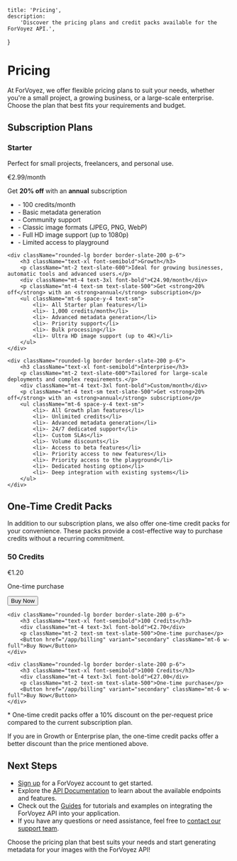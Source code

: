 	title: 'Pricing',
	description:
		'Discover the pricing plans and credit packs available for the ForVoyez API.',
}

# Pricing

At ForVoyez, we offer flexible pricing plans to suit your needs, whether you're a small project, a growing business, or a large-scale enterprise. Choose the plan that best fits your requirements and budget.

## Subscription Plans

<div className="grid grid-cols-1 gap-6 md:grid-cols-3">
    <div className="rounded-lg border border-slate-200 p-6">
        <h3 className="text-xl font-semibold">Starter</h3>
        <p className="mt-2 text-slate-600">Perfect for small projects, freelancers, and personal use.</p>
        <div className="mt-4 text-3xl font-bold">€2.99/month</div>
        <p className="mt-4 text-sm text-slate-500">Get <strong>20% off</strong> with an <strong>annual</strong> subscription</p>
        <ul className="mt-6 space-y-4 text-sm">
            <li>- 100 credits/month</li>
            <li>- Basic metadata generation</li>
            <li>- Community support</li>
            <li>- Classic image formats (JPEG, PNG, WebP)</li>
            <li>- Full HD image support (up to 1080p)</li>
            <li>- Limited access to playground</li>
        </ul>
    </div>

    <div className="rounded-lg border border-slate-200 p-6">
        <h3 className="text-xl font-semibold">Growth</h3>
        <p className="mt-2 text-slate-600">Ideal for growing businesses, automatic tools and advanced users.</p>
        <div className="mt-4 text-3xl font-bold">€24.90/month</div>
        <p className="mt-4 text-sm text-slate-500">Get <strong>20% off</strong> with an <strong>annual</strong> subscription</p>
        <ul className="mt-6 space-y-4 text-sm">
            <li>- All Starter plan features</li>
            <li>- 1,000 credits/month</li>
            <li>- Advanced metadata generation</li>
            <li>- Priority support</li>
            <li>- Bulk processing</li>
            <li>- Ultra HD image support (up to 4K)</li>
        </ul>
    </div>

    <div className="rounded-lg border border-slate-200 p-6">
        <h3 className="text-xl font-semibold">Enterprise</h3>
        <p className="mt-2 text-slate-600">Tailored for large-scale deployments and complex requirements.</p>
        <div className="mt-4 text-3xl font-bold">Custom/month</div>
        <p className="mt-4 text-sm text-slate-500">Get <strong>20% off</strong> with an <strong>annual</strong> subscription</p>
        <ul className="mt-6 space-y-4 text-sm">
            <li>- All Growth plan features</li>
            <li>- Unlimited credits</li>
            <li>- Advanced metadata generation</li>
            <li>- 24/7 dedicated support</li>
            <li>- Custom SLAs</li>
            <li>- Volume discounts</li>
            <li>- Access to beta features</li>
            <li>- Priority access to new features</li>
            <li>- Priority access to the playground</li>
            <li>- Dedicated hosting option</li>
            <li>- Deep integration with existing systems</li>
        </ul>
    </div>

</div>

## One-Time Credit Packs

In addition to our subscription plans, we also offer one-time credit packs for your convenience. These packs provide a cost-effective way to purchase credits without a recurring commitment.

<div className="grid grid-cols-1 gap-6 md:grid-cols-3">
    <div className="rounded-lg border border-slate-200 p-6">
        <h3 className="text-xl font-semibold">50 Credits</h3>
        <div className="mt-4 text-3xl font-bold">€1.20</div>
        <p className="mt-2 text-sm text-slate-500">One-time purchase</p>
        <Button href="/app/billing" variant="secondary" className="mt-6 w-full">Buy Now</Button>
    </div>

    <div className="rounded-lg border border-slate-200 p-6">
        <h3 className="text-xl font-semibold">100 Credits</h3>
        <div className="mt-4 text-3xl font-bold">€2.70</div>
        <p className="mt-2 text-sm text-slate-500">One-time purchase</p>
        <Button href="/app/billing" variant="secondary" className="mt-6 w-full">Buy Now</Button>
    </div>

    <div className="rounded-lg border border-slate-200 p-6">
        <h3 className="text-xl font-semibold">1000 Credits</h3>
        <div className="mt-4 text-3xl font-bold">€27.00</div>
        <p className="mt-2 text-sm text-slate-500">One-time purchase</p>
        <Button href="/app/billing" variant="secondary" className="mt-6 w-full">Buy Now</Button>
    </div>

</div>

<div className="mt-8">
	<p className="text-sm text-slate-500">
		* One-time credit packs offer a 10% discount on the per-request price
		compared to the current subscription plan.
	</p>
</div>
<p className={'font-bold text-slate-500'}>
	If you are in Growth or Enterprise plan, the one-time credit packs offer a
	better discount than the price mentioned above.
</p>

## Next Steps

- [Sign up](/app/signup) for a ForVoyez account to get started.
- Explore the [API Documentation](/api-documentation) to learn about the available endpoints and features.
- Check out the [Guides](/guides) for tutorials and examples on integrating the ForVoyez API into your application.
- If you have any questions or need assistance, feel free to [contact our support team](/contact).

Choose the pricing plan that best suits your needs and start generating metadata for your images with the ForVoyez API!

